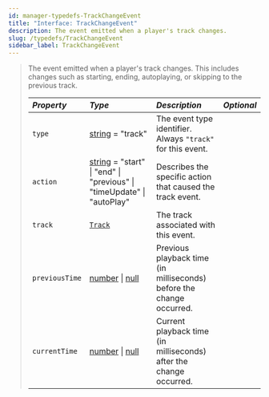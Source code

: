 ```yaml
---
id: manager-typedefs-TrackChangeEvent
title: "Interface: TrackChangeEvent"
description: The event emitted when a player's track changes.
slug: /typedefs/TrackChangeEvent
sidebar_label: TrackChangeEvent
---
```


> The event emitted when a player's track changes. This includes changes such as starting, ending, autoplaying, or skipping to the previous track.
> 
> | <i className="fa-solid fa-hashtag"/> Property     | <i className="fa-solid fa-font"/> Type                                                                                                                                                                                                                                                                                                                                                                                                                                                                                                        | <i className="fa-solid fa-list"/> Description                        | <i className="fa-solid fa-flask"/> Optional |
> |:--------------------------------------------------|:----------------------------------------------------------------------------------------------------------------------------------------------------------------------------------------------------------------------------------------------------------------------------------------------------------------------------------------------------------------------------------------------------------------------------------------------------------------------------------------------------------------------------------------------|:-------------------------------------------------------------------- |:-------------------------------------------:|
> | `type`                                            | [string](https://developer.mozilla.org/en-US/docs/Web/JavaScript/Reference/Global_Objects/String) = "track"                                                                                                                                                                                                                                                                                                                                                                                                                                          | The event type identifier. Always `"track"` for this event.          | <i className="fa-solid fa-xmark"/>          |
> | `action`                                          | [string](https://developer.mozilla.org/en-US/docs/Web/JavaScript/Reference/Global_Objects/String) = "start" \| "end" \| "previous" \| "timeUpdate" \| "autoPlay" | Describes the specific action that caused the track event.           | <i className="fa-solid fa-xmark"/>          |
> | `track`                                           | [`Track`](./Track.mdx)                                                                                                                                                                                                                                                                                                                                                                                                                                                                                                                        | The track associated with this event.                                | <i className="fa-solid fa-xmark"/>          |
> | `previousTime`                                    | [number](https://developer.mozilla.org/en-US/docs/Web/JavaScript/Reference/Global_Objects/Number) \| [null](https://developer.mozilla.org/en-US/docs/Web/JavaScript/Reference/Operators/Null)                                                                                                                                                                                                                                                                                                                                                                                                                                   | Previous playback time (in milliseconds) before the change occurred. | <i className="fa-solid fa-check"/>          |
> | `currentTime`                                     | [number](https://developer.mozilla.org/en-US/docs/Web/JavaScript/Reference/Global_Objects/Number) \| [null](https://developer.mozilla.org/en-US/docs/Web/JavaScript/Reference/Operators/Null)                                                                                                                                                                                                                                                                                                                                                                                                                                  | Current playback time (in milliseconds) after the change occurred.   | <i className="fa-solid fa-check"/>          |
